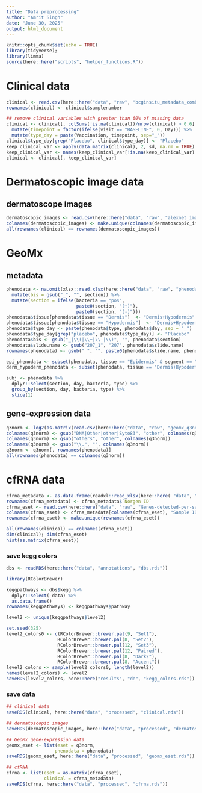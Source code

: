 ```yaml
---
title: "Data preprocessing"
author: "Amrit Singh"
date: "June 30, 2025"
output: html_document
---
```


```r
knitr::opts_chunk$set(echo = TRUE)
library(tidyverse);
library(limma)
source(here::here("scripts", "helper_functions.R"))
```

# Clinical data

```r
clinical <- read.csv(here::here("data", "raw", "bcginsitu_metadata_combined.csv"))
rownames(clinical) <- clinical$samplenumber

## remove clinical variables with greater than 60% of missing data
clinical <- clinical[, colSums(!is.na(clinical))/nrow(clinical) > 0.6] %>% 
  mutate(timepoint = factor(ifelse(visit == "BASELINE", 0, Day))) %>% 
  mutate(type_day = paste(Vaccination, timepoint, sep="_"))
clinical$type_day[grep("Placebo", clinical$type_day)] <- "Placebo"
keep_clinical_var <- apply(data.matrix(clinical), 2, sd, na.rm = TRUE) > 0
keep_clinical_var <- names(keep_clinical_var[!is.na(keep_clinical_var) & keep_clinical_var > 0])
clinical <- clinical[, keep_clinical_var]
```

# Dermatoscopic image data

## dermatoscope images

```r
dermatoscopic_images <- read.csv(here::here("data", "raw", "alexnet_images.csv"), row.names = 1)[rownames(clinical), ]
colnames(dermatoscopic_images) <- make.unique(colnames(dermatoscopic_images))
all(rownames(clinical) == rownames(dermatoscopic_images))
```


# GeoMx

## metadata

```r
phenodata <- na.omit(xlsx::read.xlsx(here::here("data", "raw", "phenodata_updated v2.xlsx"), sheetName = "Sheet1")) %>% 
  mutate(bis = gsub("_", "", section)) %>% 
  mutate(section = ifelse(bacteria == "pos",
                          paste0(section, "(+)"),
                          paste0(section, "(-)")))  
phenodata$tissue[phenodata$tissue == "Dermis"]  <- "Dermis+Hypodermis"
phenodata$tissue[phenodata$tissue == "Hypodermis"]  <- "Dermis+Hypodermis"
phenodata$type_day <- paste(phenodata$type, phenodata$day, sep = "_")
phenodata$type_day[grep("placebo", phenodata$type_day)] <- "Placebo"
phenodata$bis <- gsub("_|\\(|\\+|\\-|\\)", "", phenodata$section)
phenodata$slide.name <- gsub("207_1", "207", phenodata$slide.name)
rownames(phenodata) <- gsub(" ", "", paste0(phenodata$slide.name, phenodata$roi, phenodata$segment))

epi_phenodata <- subset(phenodata, tissue == "Epidermis" & segment == "Full ROI")
derm_hypoderm_phenodata <- subset(phenodata, tissue == "Dermis+Hypodermis" & segment == "Full ROI")

subj <- phenodata %>% 
  dplyr::select(section, day, bacteria, type) %>% 
  group_by(section, day, bacteria, type) %>% 
  slice(1)
```

## gene-expression data

```r
q3norm <- log2(as.matrix(read.csv(here::here("data", "raw", "geomx_q3norm.csv"), row.names = 1)))
colnames(q3norm) <- gsub("DNA|Other|other|Syto83", "other", colnames(q3norm))
colnames(q3norm) <- gsub("others", "other", colnames(q3norm))
colnames(q3norm) <- gsub("\\.", "", colnames(q3norm))
q3norm <- q3norm[, rownames(phenodata)]
all(rownames(phenodata) == colnames(q3norm))

```


# cfRNA data

```r
cfrna_metadata <- as.data.frame(readxl::read_xlsx(here::here( "data", "raw", "SV18901_raw_read_file_information.xlsx"), sheet = "Sheet1"))
rownames(cfrna_metadata) <- cfrna_metadata$`Norgen ID`
cfrna_eset <- read.csv(here::here("data", "raw", "Genes-detected-per-sample-counts-at-1.csv"), row.names = 1)
colnames(cfrna_eset) <- cfrna_metadata[colnames(cfrna_eset), "Sample ID"]
rownames(cfrna_eset) <- make.unique(rownames(cfrna_eset))

all(rownames(clinical) == colnames(cfrna_eset))
dim(clinical); dim(cfrna_eset)
hist(as.matrix(cfrna_eset))

```

### save kegg colors

```r
dbs <- readRDS(here::here("data", "annotations", "dbs.rds"))

library(RColorBrewer)

keggpathways <- dbs$kegg %>%
  dplyr::select(-data) %>%
  as.data.frame()
rownames(keggpathways) <- keggpathways$pathway

level2 <- unique(keggpathways$level2)

set.seed(325)
level2_colors0 <- c(RColorBrewer::brewer.pal(9, "Set1"),
                   RColorBrewer::brewer.pal(8, "Set2"),
                   RColorBrewer::brewer.pal(12, "Set3"),
                   RColorBrewer::brewer.pal(12, "Paired"),
                   RColorBrewer::brewer.pal(8, "Dark2"),
                   RColorBrewer::brewer.pal(8, "Accent"))
level2_colors <- sample(level2_colors0, length(level2))
names(level2_colors) <- level2
saveRDS(level2_colors, here::here("results", "de", "kegg_colors.rds"))

```


### save data

```r
## clinical data
saveRDS(clinical, here::here("data", "processed", "clinical.rds"))

## dermatoscopic images
saveRDS(dermatoscopic_images, here::here("data", "processed", "dermatoscopic_images.rds"))

## GeoMx gene-expression data
geomx_eset <- list(eset = q3norm,
                  phenodata = phenodata)
saveRDS(geomx_eset, here::here("data", "processed", "geomx_eset.rds"))

## cfRNA
cfrna <- list(eset = as.matrix(cfrna_eset),
              clinical = cfrna_metadata)
saveRDS(cfrna, here::here("data", "processed", "cfrna.rds"))

```
